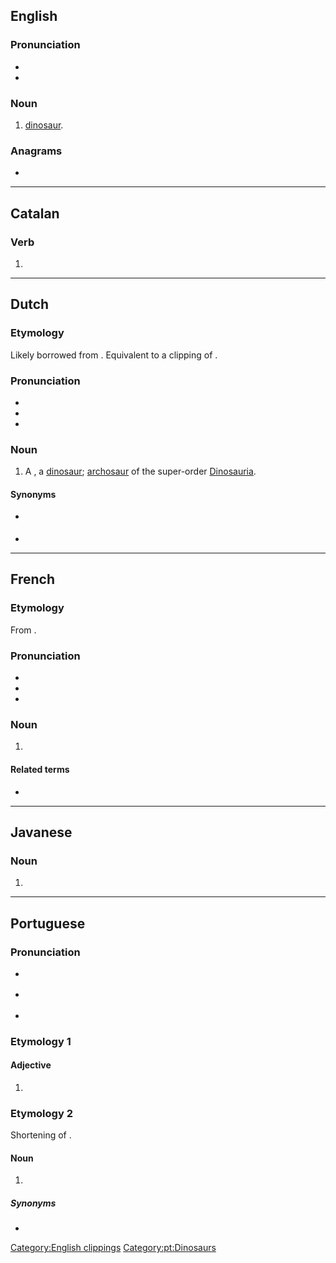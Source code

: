 {{also|Dino|DINO|Dîno|d-ino|D-ino}}
==English==
{{wikipedia}}

===Pronunciation===
* {{IPA|en|/ˈdaɪnoʊ/}}
* {{rhymes|en|aɪnəʊ}}

===Noun===
{{en-noun}}

# {{lb|en|informal}} [[dinosaur]].

===Anagrams===
* {{anagrams|en|a=dino|Dion|Indo-|NOID|Odin|do in|doin|doin'|indo|nido-|nodi}}

[[Category:English clippings]]

----

==Catalan==

===Verb===
{{head|ca|verb form}}

# {{ca-verb form of|p=1|n=sg|t=pres|m=ind|dinar}}

----

==Dutch==

===Etymology===
Likely borrowed from {{bor|nl|en|dino}}. Equivalent to a clipping of {{m|nl|dinosaurus}}.

===Pronunciation===
* {{IPA|nl|/ˈdi.noː/}}
* {{hyphenation|nl|di|no}}
* {{rhymes|nl|ino}}

===Noun===
{{nl-noun|m|-'s|dinootje}}

# {{lb|nl|informal}} A {{l|en|dino}}, a [[dinosaur]]; [[archosaur]] of the super-order [[Dinosauria]]. {{defdate|from late 20th c.}}

====Synonyms====
* {{l|nl|dinosauriër}} {{q|formal}}
* {{l|nl|dinosaurus}}

----

==French==

===Etymology===
From {{m|fr|dinosaure}}.

===Pronunciation===
* {{fr-IPA}}
* {{rhymes|fr|o}}
* {{homophones|fr|dinos}}

===Noun===
{{fr-noun|m}}

# {{l|en|dino}}

====Related terms====
* {{l|fr|dinosaure}}

----

==Javanese==

===Noun===
{{jv-noun}}

# {{nonstandard spelling of|jv|dina}}

----

==Portuguese==

===Pronunciation===
* {{a|Portugal}} {{IPA|pt|/ˈdi.nu/}}
* {{a|Brazil}} {{IPA|pt|/ˈd͡ʒi.nu/}}
* {{a|South Brazil}} {{IPA|pt|/ˈd͡ʒi.no/}}

===Etymology 1===

====Adjective====
{{pt-adj|din|o}}

# {{lb|pt|obsolete|or|poetic}} {{alternative form of|pt|digno}}

===Etymology 2===
Shortening of {{m|pt|dinossauro||dinosaur}}.

====Noun====
{{pt-noun|m|s}}

# {{lb|pt|familiar}} {{l|en|dinosaur}} {{gloss|any of various extinct reptiles belonging to the ''Dinosauria''}}

=====Synonyms=====
* {{l|pt|dinossauro}}

[[Category:pt:Dinosaurs]]
{{catlangname|pt|terms with multiple etymologies}}
